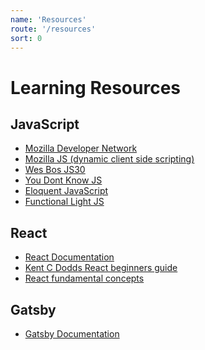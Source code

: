 ```yaml
---
name: 'Resources'
route: '/resources'
sort: 0
---
```


# Learning Resources

## JavaScript

- [Mozilla Developer Network](https://developer.mozilla.org/en-US/)
- [Mozilla JS (dynamic client side scripting)](https://developer.mozilla.org/en-US/docs/Learn/JavaScript)
- [Wes Bos JS30](https://javascript30.com/)
- [You Dont Know JS](https://github.com/getify/You-Dont-Know-JS)
- [Eloquent JavaScript](http://eloquentjavascript.net/)
- [Functional Light JS](https://github.com/getify/Functional-Light-JS)

## React

- [React Documentation](https://reactjs.org/docs/getting-started.html)
- [Kent C Dodds React beginners guide](https://egghead.io/courses/the-beginner-s-guide-to-react)
- [React fundamental concepts](https://medium.freecodecamp.org/all-the-fundamental-react-js-concepts-jammed-into-this-single-medium-article-c83f9b53eac2)

## Gatsby

- [Gatsby Documentation](https://www.gatsbyjs.org/docs/)
